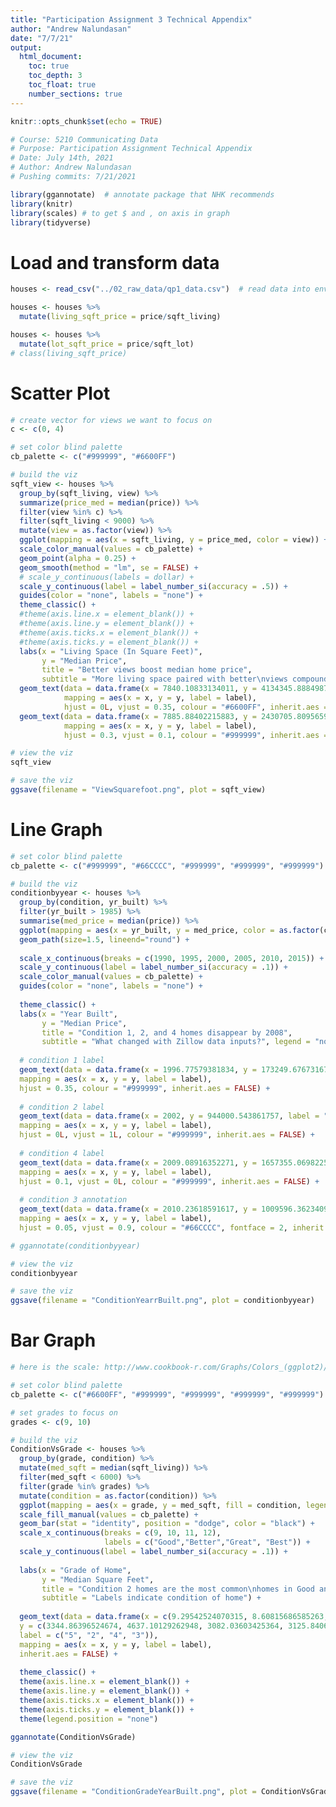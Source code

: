 ---
title: "Participation Assignment 3 Technical Appendix"
author: "Andrew Nalundasan"
date: "7/7/21"   
output: 
  html_document:
    toc: true
    toc_depth: 3
    toc_float: true
    number_sections: true
---

```{r setup, include=FALSE}
knitr::opts_chunk$set(echo = TRUE)
```

```{r echo = FALSE}
# Course: 5210 Communicating Data
# Purpose: Participation Assignment Technical Appendix
# Date: July 14th, 2021
# Author: Andrew Nalundasan
# Pushing commits: 7/21/2021
```

```{r message = FALSE}
library(ggannotate)  # annotate package that NHK recommends
library(knitr)
library(scales) # to get $ and , on axis in graph
library(tidyverse)
```

# Load and transform data

```{r}
houses <- read_csv("../02_raw_data/qp1_data.csv")  # read data into environment and assign to variable

houses <- houses %>% 
  mutate(living_sqft_price = price/sqft_living)

houses <- houses %>% 
  mutate(lot_sqft_price = price/sqft_lot)
# class(living_sqft_price)
```

# Scatter Plot

```{r}
# create vector for views we want to focus on
c <- c(0, 4)

# set color blind palette
cb_palette <- c("#999999", "#6600FF")

# build the viz
sqft_view <- houses %>% 
  group_by(sqft_living, view) %>% 
  summarize(price_med = median(price)) %>% 
  filter(view %in% c) %>% 
  filter(sqft_living < 9000) %>% 
  mutate(view = as.factor(view)) %>% 
  ggplot(mapping = aes(x = sqft_living, y = price_med, color = view)) + 
  scale_color_manual(values = cb_palette) + 
  geom_point(alpha = 0.25) + 
  geom_smooth(method = "lm", se = FALSE) + 
  # scale_y_continuous(labels = dollar) + 
  scale_y_continuous(label = label_number_si(accuracy = .5)) +
  guides(color = "none", labels = "none") + 
  theme_classic() + 
  #theme(axis.line.x = element_blank()) + 
  #theme(axis.line.y = element_blank()) + 
  #theme(axis.ticks.x = element_blank()) + 
  #theme(axis.ticks.y = element_blank()) +
  labs(x = "Living Space (In Square Feet)",
       y = "Median Price",
       title = "Better views boost median home price", 
       subtitle = "More living space paired with better\nviews compound value of home") + 
  geom_text(data = data.frame(x = 7840.10833134011, y = 4134345.8884987, label = "Best View"),
            mapping = aes(x = x, y = y, label = label),
            hjust = 0L, vjust = 0.35, colour = "#6600FF", inherit.aes = FALSE) +
  geom_text(data = data.frame(x = 7885.88402215883, y = 2430705.8095659, label = "Worst View"),
            mapping = aes(x = x, y = y, label = label),
            hjust = 0.3, vjust = 0.1, colour = "#999999", inherit.aes = FALSE)

# view the viz
sqft_view

# save the viz
ggsave(filename = "ViewSquarefoot.png", plot = sqft_view)

```

# Line Graph

```{r}
# set color blind palette
cb_palette <- c("#999999", "#66CCCC", "#999999", "#999999", "#999999")

# build the viz
conditionbyyear <- houses %>%
  group_by(condition, yr_built) %>% 
  filter(yr_built > 1985) %>% 
  summarise(med_price = median(price)) %>% 
  ggplot(mapping = aes(x = yr_built, y = med_price, color = as.factor(condition), legend = "none")) + 
  geom_path(size=1.5, lineend="round") +
  
  scale_x_continuous(breaks = c(1990, 1995, 2000, 2005, 2010, 2015)) + 
  scale_y_continuous(label = label_number_si(accuracy = .1)) +
  scale_color_manual(values = cb_palette) +
  guides(color = "none", labels = "none") +
  
  theme_classic() +
  labs(x = "Year Built", 
       y = "Median Price", 
       title = "Condition 1, 2, and 4 homes disappear by 2008", 
       subtitle = "What changed with Zillow data inputs?", legend = "none") +
  
  # condition 1 label
  geom_text(data = data.frame(x = 1996.77579381834, y = 173249.676731676, label = "Condition 1"),
  mapping = aes(x = x, y = y, label = label),
  hjust = 0.35, colour = "#999999", inherit.aes = FALSE) + 
  
  # condition 2 label
  geom_text(data = data.frame(x = 2002, y = 944000.543861757, label = "Condition 2"),
  mapping = aes(x = x, y = y, label = label),
  hjust = 0L, vjust = 1L, colour = "#999999", inherit.aes = FALSE) + 
  
  # condition 4 label
  geom_text(data = data.frame(x = 2009.08916352271, y = 1657355.06982258, label = "Condition 4"),
  mapping = aes(x = x, y = y, label = label),
  hjust = 0.1, vjust = 0L, colour = "#999999", inherit.aes = FALSE) +
  
  # condition 3 annotation
  geom_text(data = data.frame(x = 2010.23618591617, y = 1009596.36234091, label = "Homes default to\nCondition 3"),
  mapping = aes(x = x, y = y, label = label),
  hjust = 0.05, vjust = 0.9, colour = "#66CCCC", fontface = 2, inherit.aes = FALSE) 

# ggannotate(conditionbyyear)

# view the viz
conditionbyyear

# save the viz
ggsave(filename = "ConditionYearrBuilt.png", plot = conditionbyyear)

```

# Bar Graph

```{r}

# here is the scale: http://www.cookbook-r.com/Graphs/Colors_(ggplot2)/

# set color blind palette
cb_palette <- c("#6600FF", "#999999", "#999999", "#999999", "#999999")

# set grades to focus on
grades <- c(9, 10)

# build the viz
ConditionVsGrade <- houses %>% 
  group_by(grade, condition) %>% 
  mutate(med_sqft = median(sqft_living)) %>% 
  filter(med_sqft < 6000) %>% 
  filter(grade %in% grades) %>% 
  mutate(condition = as.factor(condition)) %>%
  ggplot(mapping = aes(x = grade, y = med_sqft, fill = condition, legend = "none")) + 
  scale_fill_manual(values = cb_palette) + 
  geom_bar(stat = "identity", position = "dodge", color = "black") + 
  scale_x_continuous(breaks = c(9, 10, 11, 12),
                     labels = c("Good","Better","Great", "Best")) +
  scale_y_continuous(label = label_number_si(accuracy = .1)) +
  
  labs(x = "Grade of Home",
       y = "Median Square Feet", 
       title = "Condition 2 homes are the most common\nhomes in Good and Better categories", 
       subtitle = "Labels indicate condition of home") + 
  
  geom_text(data = data.frame(x = c(9.29542524070315, 8.60815686585263, 9.08960206015866, 8.84566347580964),
  y = c(3344.86396524674, 4637.10129262948, 3082.03603425364, 3125.84068941915),
  label = c("5", "2", "4", "3")),
  mapping = aes(x = x, y = y, label = label),
  inherit.aes = FALSE) +
  
  theme_classic() + 
  theme(axis.line.x = element_blank()) + 
  theme(axis.line.y = element_blank()) + 
  theme(axis.ticks.x = element_blank()) + 
  theme(axis.ticks.y = element_blank()) +
  theme(legend.position = "none") 

ggannotate(ConditionVsGrade)

# view the viz
ConditionVsGrade

# save the viz
ggsave(filename = "ConditionGradeYearBuilt.png", plot = ConditionVsGrade)

```

